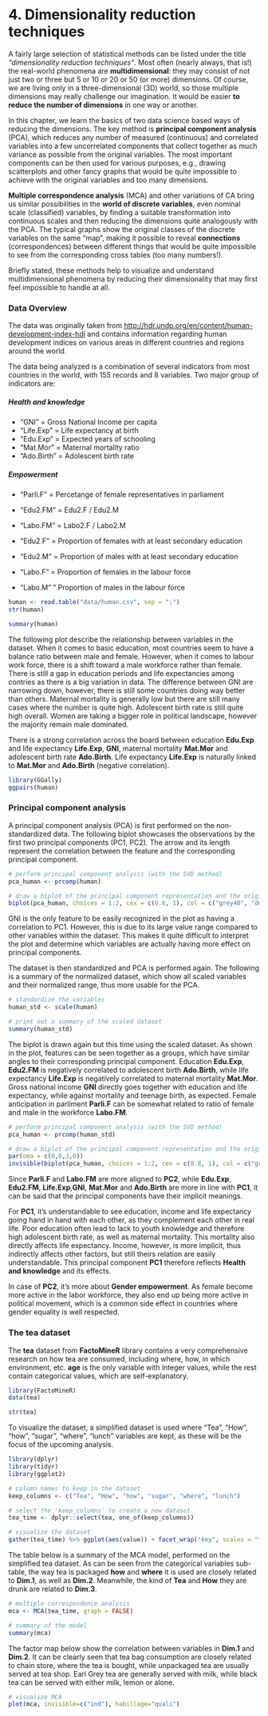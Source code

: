 # 4. Dimensionality reduction techniques

A fairly large selection of statistical methods can be listed under the title *"dimensionality reduction techniques"*. Most often (nearly always, that is!) the real-world phenomena are **multidimensional**: they may consist of not just two or three but 5 or 10 or 20 or 50 (or more) dimensions. Of course, we are living only in a three-dimensional (3D) world, so those multiple dimensions may really challenge our imagination. It would be easier **to reduce the number of dimensions** in one way or another.

In this chapter, we learn the basics of two data science based ways of reducing the dimensions. The key method is **principal component analysis** (PCA), which reduces any number of measured (continuous) and correlated variables into a few uncorrelated components that collect together as much variance as possible from the original variables. The most important components can be then used for various purposes, e.g., drawing scatterplots and other fancy graphs that would be quite impossible to achieve with the original variables and too many dimensions.

**Multiple correspondence analysis** (MCA) and other variations of CA bring us similar possibilities in the **world of discrete variables**, even nominal scale (classified) variables, by finding a suitable transformation into continuous scales and then reducing the dimensions quite analogously with the PCA. The typical graphs show the original classes of the discrete variables on the same "map", making it possible to reveal **connections** (correspondences) between different things that would be quite impossible to see from the corresponding cross tables (too many numbers!).

Briefly stated, these methods help to visualize and understand multidimensional phenomena by reducing their dimensionality that may first feel impossible to handle at all.

### Data Overview

The data was originally taken from <http://hdr.undp.org/en/content/human-development-index-hdi> and contains information regarding human development indices on various areas in different countries and regions around the world.

The data being analyzed is a combination of several indicators from most countries in the world, with 155 records and 8 variables. Two major group of indicators are:

##### Health and knowledge

- "GNI" = Gross National Income per capita
- "Life.Exp" = Life expectancy at birth
- "Edu.Exp" = Expected years of schooling 
- "Mat.Mor" = Maternal mortality ratio
- "Ado.Birth" = Adolescent birth rate

##### Empowerment

- "Parli.F" = Percetange of female representatives in parliament
- "Edu2.FM" = Edu2.F / Edu2.M
- "Labo.FM" = Labo2.F / Labo2.M

- "Edu2.F" = Proportion of females with at least secondary education
- "Edu2.M" = Proportion of males with at least secondary education
- "Labo.F" = Proportion of females in the labour force
- "Labo.M" " Proportion of males in the labour force

```r
human <- read.table("data/human.csv", sep = ";")
str(human)
```

```r
summary(human)
```

The following plot describe the relationship between variables in the dataset. When it comes to basic education, most countries seem to have a balance ratio between male and female. However, when it comes to labour work force, there is a shift toward a male workforce rather than female. There is still a gap in education periods and life expectancies among contries as there is a big variation in data. The difference between GNI are narrowing down, however, there is still some countries doing way better than others. Maternal mortality is generally low but there are still many cases where the number is quite high. Adolescent birth rate is still quite high overall. Women are taking a bigger role in political landscape, however the majority remain male dominated.

There is a strong correlation across the board between education **Edu.Exp** and life expectancy **Life.Exp**, **GNI**, maternal mortality **Mat.Mor** and adolescent birth rate **Ado.Birth**. Life expectancy **Life.Exp** is naturally linked to **Mat.Mor** and **Ado.Birth** (negative correlation).

```r
library(GGally)
ggpairs(human)
```

### Principal component analysis

A principal component analysis (PCA) is first performed on the non-standardized data. The following biplot showcases the observations by the first two principal components (PC1, PC2). The arrow and its length represent the correlation between the feature and the corresponding principal component.

```r
# perform principal component analysis (with the SVD method)
pca_human <- prcomp(human)

# draw a biplot of the principal component representation and the original variables
biplot(pca_human, choices = 1:2, cex = c(0.8, 1), col = c("grey40", "deeppink2"))
```

GNI is the only feature to be easily recognized in the plot as having a correlation to PC1. However, this is due to its large value range compared to other variables within the dataset. This makes it quite difficult to interpret the plot and determine which variables are actually having more effect on principal components.

The dataset is then standardized and PCA is performed again. The following is a summary of the normalized dataset, which show all scaled variables and their normalized range, thus more usable for the PCA.

```r
# standardize the variables
human_std <- scale(human)

# print out a summary of the scaled dataset
summary(human_std)
```

The biplot is drawn again but this time using the scaled dataset. As shown in the plot, features can be seen together as a groups, which have similar angles to their corresponding principal component. Education **Edu.Exp**, **Edu2.FM** is negatively correlated to adolescent birth **Ado.Birth**, while life expectancy **Life.Exp** is negatively correlated to maternal mortality **Mat.Mor**. Gross national income **GNI** directly goes together with education and life expectancy, while against mortality and teenage birth, as expected. Female anticipation in parliment **Parli.F** can be somewhat related to ratio of female and male in the workforce **Labo.FM**.

```r
# perform principal component analysis (with the SVD method)
pca_human <- prcomp(human_std)

# draw a biplot of the principal component representation and the original variables
par(oma = c(0,0,3,0))
invisible(biplot(pca_human, choices = 1:2, cex = c(0.8, 1), col = c("grey40", "deeppink2")) + title(main = "Education, gender equality and theirs relation to\nadolescent birth, mortality and parlimentary involvement",outer = TRUE))
```

Since **Parli.F** and **Labo.FM** are more aligned to **PC2**, while **Edu.Exp**, **Edu2.FM**, **Life.Exp**,**GNI**, **Mat.Mor** and **Ado.Birth** are more in line with **PC1**, it can be said that the principal components have their implicit meanings.

For **PC1**, it's understandable to see education, income and life expectancy going hand in hand with each other, as they complement each other in real life. Poor education often lead to lack to youth knowledge and therefore high adolescent birth rate, as well as maternal mortality. This mortality also directly affects life expectancy. Income, however, is more implicit, thus indirectly affects other factors, but still theirs relation are easily understandable. This principal component **PC1** therefore reflects **Health and knowledge** and its effects.

In case of **PC2**, it's more about **Gender empowerment**. As female become more active in the labor workforce, they also end up being more active in political movement, which is a common side effect in countries where gender equality is well respected.

### The tea dataset

The **tea** dataset from **FactoMineR** library contains a very comprehensive research on how tea are consumed, including where, how, in which environment, etc. **age** is the only variable with integer values, while the rest contain categorical values, which are self-explanatory.

```r
library(FactoMineR)
data(tea)

str(tea)
```

To visualize the dataset, a simplified dataset is used where "Tea", "How", "how", "sugar", "where", "lunch" variables are kept, as these will be the focus of the upcoming analysis.

```r
library(dplyr)
library(tidyr)
library(ggplot2)

# column names to keep in the dataset
keep_columns <- c("Tea", "How", "how", "sugar", "where", "lunch")

# select the 'keep_columns' to create a new dataset
tea_time <- dplyr::select(tea, one_of(keep_columns))

# visualize the dataset
gather(tea_time) %>% ggplot(aes(value)) + facet_wrap("key", scales = "free") + geom_bar() + theme(axis.text.x = element_text(angle = 45, hjust = 1, size = 8))
```

The table below is a summary of the MCA model, performed on the simplified tea dataset. As can be seen from the categorical variables sub-table, the way tea is packaged **how** and **where** it is used are closely related to **Dim.1**, as well as **Dim.2**. Meanwhile, the kind of **Tea** and **How** they are drunk are related to **Dim.3**.

```r
# multiple correspondence analysis
mca <- MCA(tea_time, graph = FALSE)

# summary of the model
summary(mca)
```

The factor map below show the correlation between variables in **Dim.1** and **Dim.2**. It can be clearly seen that tea bag consumption are closely related to chain store, where the tea is bought, while unpackaged tea are usually served at tea shop. Earl Grey tea are generally served with milk, while black tea can be served with either milk, lemon or alone.

```r
# visualize MCA
plot(mca, invisible=c("ind"), habillage="quali")
```

